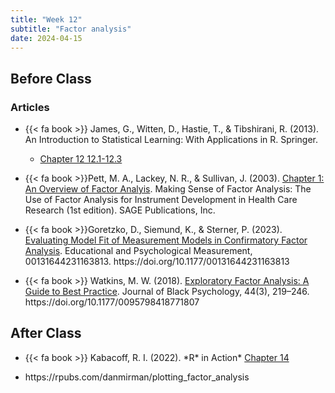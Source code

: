 ```yaml
---
title: "Week 12"
subtitle: "Factor analysis"
date: 2024-04-15
---
```

## Before Class

### Articles

- {{< fa book >}} James, G., Witten, D., Hastie, T., & Tibshirani, R. (2013). An Introduction to Statistical Learning: With Applications in R. Springer.
  - [Chapter 12 12.1-12.3](https://hastie.su.domains/ISLR2/ISLRv2_website.pdf)

- {{< fa book >}}Pett, M. A., Lackey, N. R., & Sullivan, J. (2003). [Chapter 1: An Overview of Factor Analyis](/readings/intro_fact.pdf). Making Sense of Factor Analysis: The Use of Factor Analysis for Instrument Development in Health Care Research (1st edition). SAGE Publications, Inc.

- {{< fa book >}}Goretzko, D., Siemund, K., & Sterner, P. (2023). [Evaluating Model Fit of Measurement Models in Confirmatory Factor Analysis](/readings/cfa.pdf). Educational and Psychological Measurement, 00131644231163813. https://doi.org/10.1177/00131644231163813

- {{< fa book >}} Watkins, M. W. (2018). [Exploratory Factor Analysis: A Guide to Best Practice](/readings/EFA_intro.pdf). Journal of Black Psychology, 44(3), 219–246. https://doi.org/10.1177/0095798418771807


## After Class

- {{< fa book >}} Kabacoff, R. I. (2022). \*R* in Action\* [Chapter 14](https://books-library.net/files/books-library.net-10271851Vx7V9.pdf)

- https://rpubs.com/danmirman/plotting_factor_analysis
